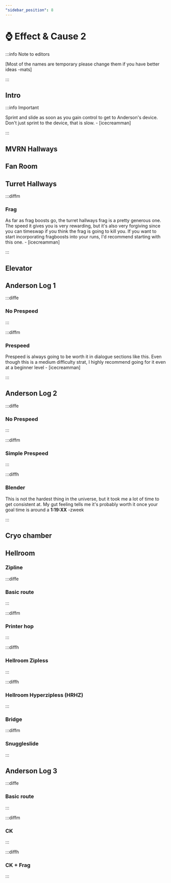 ```yaml
---
"sidebar_position": 8
---
```



# ⌚ Effect & Cause 2

:::info Note to editors

[Most of the names are temporary please change them if you have better ideas -mats]

:::

## Intro

:::info Important

Sprint and slide as soon as you gain control to get to Anderson's device. Don't just sprint to the device, that is slow. - [icecreamman]

:::

## MVRN Hallways

<YouTube youTubeId="yKOULdFHeQQ" />

## Fan Room

<YouTube youTubeId="bQU3QigknU0" />

## Turret Hallways

<YouTube youTubeId="T9w2Br_fZzs" />



:::diffm

### Frag

<YouTube youTubeId="8tuLSS7_PjM" />

As far as frag boosts go, the turret hallways frag is a pretty generous one. The speed it gives you is very rewarding, but it's also very forgiving since you can timeswap if you think the frag is going to kill you. If you want to start incorporating fragboosts into your runs, I'd recommend starting with this one. - [icecreamman]

:::

## Elevator

<YouTube youTubeId="hq5N1owgxps" />

## Anderson Log 1

:::diffe

### No Prespeed

<YouTube youTubeId="si1AYCnluxU" />

:::

:::diffm

### Prespeed

<YouTube youTubeId="qK2-8HFuqj0" />

Prespeed is always going to be worth it in dialogue sections like this. Even though this is a medium difficulty strat, I highly recommend going for it even at a beginner level - [icecreamman]

:::


## Anderson Log 2

:::diffe

### No Prespeed

:::

:::diffm

### Simple Prespeed

:::

:::diffh

### Blender
<YouTube youTubeId="EOivn-bF7fk" />

This is not the hardest thing in the universe, but it took me a lot of time to get consistent at. My gut feeling tells me it's probably worth it once your goal time is around a **1:19:XX**
-zweek

:::


## Cryo chamber

## Hellroom

### Zipline

:::diffe

### Basic route

:::

:::diffm

### Printer hop

:::

:::diffh

### Hellroom Zipless

:::

:::diffh

### Hellroom Hyperzipless (HRHZ)

:::



### Bridge

:::diffm

### Snuggleslide

:::

## Anderson Log 3

:::diffe

### Basic route

<YouTube youTubeId="GL9FHkrdCsc" />

:::

:::diffm

### CK

:::

:::diffh

### CK + Frag

:::



